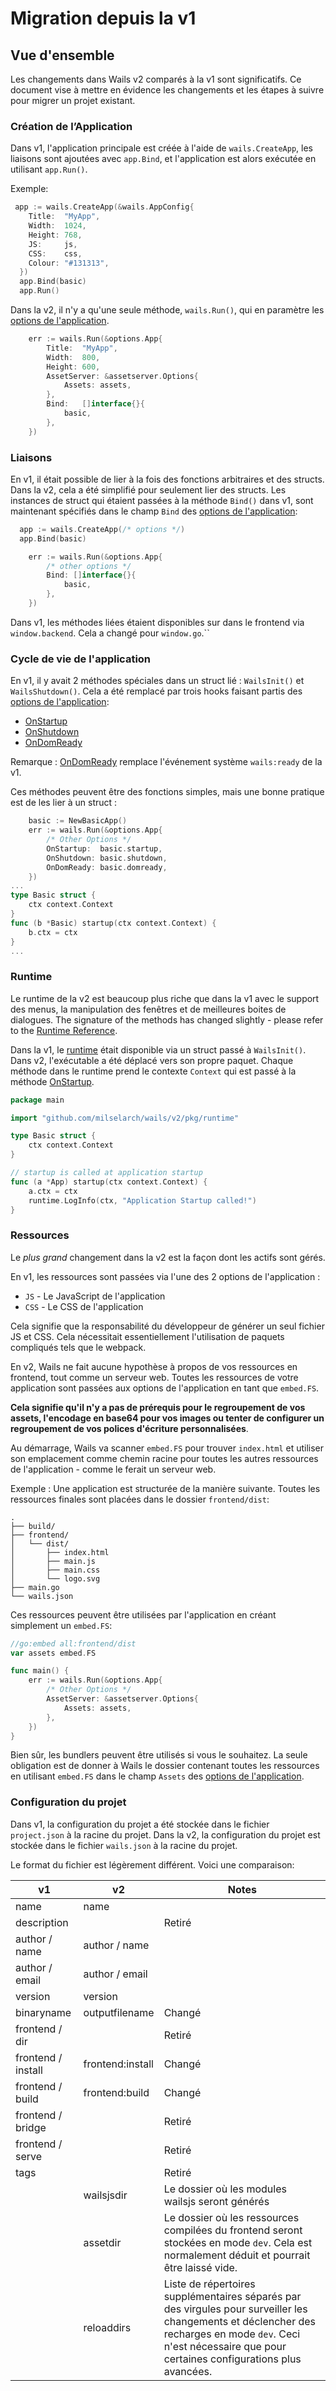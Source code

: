 # Migration depuis la v1

## Vue d'ensemble

Les changements dans Wails v2 comparés à la v1 sont significatifs. Ce document vise à mettre en évidence les changements et les étapes à suivre pour migrer un projet existant.

### Création de l’Application

Dans v1, l'application principale est créée à l'aide de `wails.CreateApp`, les liaisons sont ajoutées avec `app.Bind`, et l'application est alors exécutée en utilisant `app.Run()`.

Exemple:

```go title="v1"
 app := wails.CreateApp(&wails.AppConfig{
    Title:  "MyApp",
    Width:  1024,
    Height: 768,
    JS:     js,
    CSS:    css,
    Colour: "#131313",
  })
  app.Bind(basic)
  app.Run()
```

Dans la v2, il n'y a qu'une seule méthode, `wails.Run()`, qui en paramètre les [options de l'application](../reference/options.mdx#application-options).

```go title="v2"
    err := wails.Run(&options.App{
        Title:  "MyApp",
        Width:  800,
        Height: 600,
        AssetServer: &assetserver.Options{
            Assets: assets,
        },
        Bind:   []interface{}{
            basic,
        },
    })
```

### Liaisons

En v1, il était possible de lier à la fois des fonctions arbitraires et des structs. Dans la v2, cela a été simplifié pour seulement lier des structs. Les instances de struct qui étaient passées à la méthode `Bind()` dans v1, sont maintenant spécifiés dans le champ `Bind` des [options de l'application](../reference/options.mdx#application-options):

```go title="v1"
  app := wails.CreateApp(/* options */)
  app.Bind(basic)
```

```go title="v2"
    err := wails.Run(&options.App{
        /* other options */
        Bind: []interface{}{
            basic,
        },
    })
```

Dans v1, les méthodes liées étaient disponibles sur dans le frontend via `window.backend`. Cela a changé pour `window.go`.``

### Cycle de vie de l'application

En v1, il y avait 2 méthodes spéciales dans un struct lié : `WailsInit()` et `WailsShutdown()`. Cela a été remplacé par trois hooks faisant partis des [options de l'application](../reference/options.mdx#application-options):

- [OnStartup](../reference/options.mdx#onstartup)
- [OnShutdown](../reference/options.mdx#onshutdown)
- [OnDomReady](../reference/options.mdx#ondomready)

Remarque : [OnDomReady](../reference/options.mdx#ondomready) remplace l'événement système `wails:ready` de la v1.

Ces méthodes peuvent être des fonctions simples, mais une bonne pratique est de les lier à un struct :

```go title="v2"
    basic := NewBasicApp()
    err := wails.Run(&options.App{
        /* Other Options */
        OnStartup:  basic.startup,
        OnShutdown: basic.shutdown,
        OnDomReady: basic.domready,
    })
...
type Basic struct {
    ctx context.Context
}
func (b *Basic) startup(ctx context.Context) {
    b.ctx = ctx
}
...
```

### Runtime

Le runtime de la v2 est beaucoup plus riche que dans la v1 avec le support des menus, la manipulation des fenêtres et de meilleures boites de dialogues. The signature of the methods has changed slightly - please refer to the [Runtime Reference](../reference/runtime/intro.mdx).

Dans la v1, le [runtime](../reference/runtime/intro.mdx) était disponible via un struct passé à `WailsInit()`. Dans v2, l'exécutable a été déplacé vers son propre paquet. Chaque méthode dans le runtime prend le contexte `Context` qui est passé à la méthode [OnStartup](../reference/options.mdx#onstartup).

```go title="Runtime Example"
package main

import "github.com/milselarch/wails/v2/pkg/runtime"

type Basic struct {
    ctx context.Context
}

// startup is called at application startup
func (a *App) startup(ctx context.Context) {
    a.ctx = ctx
    runtime.LogInfo(ctx, "Application Startup called!")
}

```

### Ressources

Le _plus grand_ changement dans la v2 est la façon dont les actifs sont gérés.

En v1, les ressources sont passées via l'une des 2 options de l'application :

- `JS` - Le JavaScript de l'application
- `CSS` - Le CSS de l'application

Cela signifie que la responsabilité du développeur de générer un seul fichier JS et CSS. Cela nécessitait essentiellement l'utilisation de paquets compliqués tels que le webpack.

En v2, Wails ne fait aucune hypothèse à propos de vos ressources en frontend, tout comme un serveur web. Toutes les ressources de votre application sont passées aux options de l'application en tant que `embed.FS`.

**Cela signifie qu'il n'y a pas de prérequis pour le regroupement de vos assets, l'encodage en base64 pour vos images ou tenter de configurer un regroupement de vos polices d'écriture personnalisées**.

Au démarrage, Wails va scanner `embed.FS` pour trouver `index.html` et utiliser son emplacement comme chemin racine pour toutes les autres ressources de l'application - comme le ferait un serveur web.

Exemple : Une application est structurée de la manière suivante. Toutes les ressources finales sont placées dans le dossier `frontend/dist`:

```shell
.
├── build/
├── frontend/
│   └── dist/
│       ├── index.html
│       ├── main.js
│       ├── main.css
│       └── logo.svg
├── main.go
└── wails.json
```

Ces ressources peuvent être utilisées par l'application en créant simplement un `embed.FS`:

```go title="Assets Example"
//go:embed all:frontend/dist
var assets embed.FS

func main() {
    err := wails.Run(&options.App{
        /* Other Options */
        AssetServer: &assetserver.Options{
            Assets: assets,
        },
    })
}
```

Bien sûr, les bundlers peuvent être utilisés si vous le souhaitez. La seule obligation est de donner à Wails le dossier contenant toutes les ressources en utilisant `embed.FS` dans le champ `Assets` des [options de l'application](../reference/options.mdx#application-options).

### Configuration du projet

Dans v1, la configuration du projet a été stockée dans le fichier `project.json` à la racine du projet. Dans la v2, la configuration du projet est stockée dans le fichier `wails.json` à la racine du projet.

Le format du fichier est légèrement différent. Voici une comparaison:

<p align="center">

| v1                 | v2               | Notes                                                                                                                                                                      |
| ------------------ | ---------------- | -------------------------------------------------------------------------------------------------------------------------------------------------------------------------- |
| name               | name             |                                                                                                                                                                            |
| description        |                  | Retiré                                                                                                                                                                    |
| author / name      | author / name    |                                                                                                                                                                            |
| author / email     | author / email   |                                                                                                                                                                            |
| version            | version          |                                                                                                                                                                            |
| binaryname         | outputfilename   | Changé                                                                                                                                                                    |
| frontend / dir     |                  | Retiré                                                                                                                                                                    |
| frontend / install | frontend:install | Changé                                                                                                                                                                    |
| frontend / build   | frontend:build   | Changé                                                                                                                                                                    |
| frontend / bridge  |                  | Retiré                                                                                                                                                                    |
| frontend / serve   |                  | Retiré                                                                                                                                                                    |
| tags               |                  | Retiré                                                                                                                                                                    |
|                    | wailsjsdir       | Le dossier où les modules wailsjs seront générés                                               |
|                    | assetdir         | Le dossier où les ressources compilées du frontend seront stockées en mode `dev`. Cela est normalement déduit et pourrait être laissé vide.                                                           |
| | reloaddirs | Liste de répertoires supplémentaires séparés par des virgules pour surveiller les changements et déclencher des recharges en mode `dev`. Ceci n'est nécessaire que pour certaines configurations plus avancées. |

</p>
